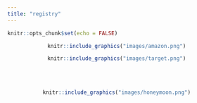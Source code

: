 ```yaml
---
title: "registry"
---
```


```r
knitr::opts_chunk$set(echo = FALSE)
```

<center>

::: {.floatting}
<a href = "https://www.amazon.com/wedding/share/jina_leslie">
```r
knitr::include_graphics("images/amazon.png") 
```
:::
</a>


::: {.floatting}

<a href = "https://www.target.com/gift-registry/gift/jina-leslie4">
```r
knitr::include_graphics("images/target.png") 
```
:::
</a>


<br>
<br>




::: {.floatting}

<a href = "https://account.venmo.com/u/Jina-Yun-2">
```r
knitr::include_graphics("images/honeymoon.png") 
```
:::
</a>


</center>